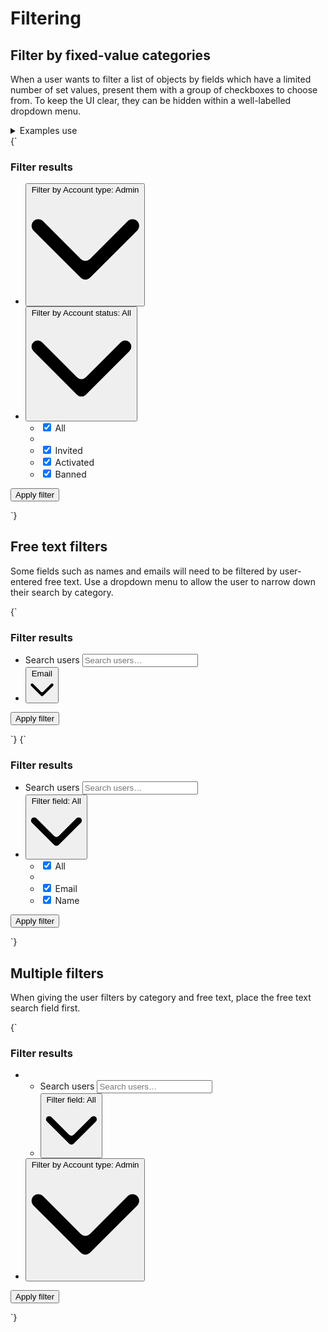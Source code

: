 
<Meta title="UI/Data/Filtering" />

# Filtering

## Filter by fixed-value categories

When a user wants to filter a list of objects by fields which have a limited number of set values, present them with a group of checkboxes to choose from. To keep the UI clear, they can be hidden within a well-labelled dropdown menu.

<details class="u-margin-xl-y">
  <summary class="u-h4 u-font--medium">Examples use</summary>
  <ul>
    <li><a href="/docs/atoms-button-base--button-element">a-button</a></li>
    <li><a href="/docs/atoms-button-ui--ui">a-button--ui</a></li>
    <li><a href="/docs/atoms-button-menu--menu">a-button--menu</a></li>
    <li><a href="/docs/atoms-dropdown--dropdown">a-dropdown</a></li>
    <li><a href="/docs/organisms-ui-group--ui-group-buttons">o-ui-group</a></li>
    <li><a href="/docs/utilities-flex--flex">u-flex</a></li>
    <li><a href="/docs/utilities-box-alignment--items-center">u-items-center</a></li>
    <li><a href="/docs/atoms-icon--icon">a-icon</a></li>
    <li><a href="/docs/atoms-list-reset--list-reset">a-list-reset</a></li>
    <li><a href="/docs/utilities-typography--typography">u-h6</a></li>
    <li><a href="/docs/utilities-margin--margin-m">u-margin</a></li>
    <li><a href="/docs/utilities-overflow--overflow-y">u-overflow--y</a></li>
    <li><a href="/docs/utilities-relative--relative">u-relative</a></li>
    <li><a href="/docs/utilities-sr-only--sr-only">u-sr-only</a></li>
  </ul>
</details>

<Canvas>
  <Story name="Filter by preset values">
    {`
      <div style="min-height: 15rem;">
        <form action="" method="POST" class="u-flex u-items-center" role="search">
          <h3 class="u-sr-only">Filter results</h3>
          <ul class="a-list-reset u-flex">
            <li class="u-relative u-margin-xs-right">
              <button type="button" class="a-button a-button--ui" title="Filter by category" aria-controls="dropdown-1" aria-expanded="false">
                <span class="u-sr-only">Filter by</span>
                <span class="a-button__label">Account type: Admin</span>
                <svg class="a-button__icon a-icon a-icon--m" xmlns="http://www.w3.org/2000/svg" viewBox="0 0 100 100">
                  <path d="M2.78,32.83a6.07,6.07,0,0,1,8.58-8.59L45.71,58.59a6.07,6.07,0,0,0,8.58,0L88.64,24.24a6.07,6.07,0,1,1,8.58,8.59L54.29,75.76a6.07,6.07,0,0,1-8.58,0Z" fill-rule="evenodd"/>
                </svg>
              </button>
            </li>
            <li class="u-relative">
              <button type="button" class="a-button a-button--ui u-margin-m-right" title="Add filter" aria-controls="dropdown-1" aria-expanded="true">
                <span class="u-sr-only">Filter by</span>
                <span class="a-button__label">Account status: All</span>
                <svg class="a-button__icon a-icon a-icon--m" xmlns="http://www.w3.org/2000/svg" viewBox="0 0 100 100">
                  <path d="M2.78,32.83a6.07,6.07,0,0,1,8.58-8.59L45.71,58.59a6.07,6.07,0,0,0,8.58,0L88.64,24.24a6.07,6.07,0,1,1,8.58,8.59L54.29,75.76a6.07,6.07,0,0,1-8.58,0Z" fill-rule="evenodd"/>
                </svg>
              </button>
              <ul class="a-dropdown u-overflow--y a-list-reset u-margin-s-top" aria-hidden="false" id="dropdown-1">
                <li>
                  <label class="a-button a-button--menu u-h6 u-flex u-items-center">
                    <input type="checkbox" name="all" checked />
                    All
                  </label>
                </li>
                <li role="separator"></li>
                <li>
                  <label class="a-button a-button--menu u-h6 u-flex u-items-center">
                    <input type="checkbox" name="invited" checked />
                    Invited
                  </label>
                </li>
                <li>
                  <label class="a-button a-button--menu u-h6 u-flex u-items-center">
                    <input type="checkbox" name="activated" checked />
                    Activated
                  </label>
                </li>
                <li>
                  <label class="a-button a-button--menu u-h6 u-flex u-items-center">
                    <input type="checkbox" name="banned" checked />
                    Banned
                  </label>
                </li>
              </ul>
            </li>
          </ul>
          <button class="a-button u-sr-only" type="submit">Apply filter</button>
        </form>
      </div>
    `}
  </Story>
</Canvas>

## Free text filters

Some fields such as names and emails will need to be filtered by user-entered free text. Use a dropdown menu to allow the user to narrow down their search by category.

<Canvas isColumn>
  <Story name="Filter by free text">
    {`
      <form action="" method="POST" role="search">
        <h3 class="u-sr-only">Filter results</h3>
        <ul class="o-ui-group u-flex a-list-reset">
          <li class="u-flex">
            <label for="search_users" class="u-sr-only">Search users</label>
            <input type="search" id="search_users" class="o-ui-group__item u-round-0--tr u-round-0--br" placeholder="Search users…" />
          </li>
          <li class="u-flex u-relative">
            <button type="button" class="a-button a-button--ui u-round-0--tl u-round-0--bl">
              <span class="a-button__label">Email</span>
              <svg class="a-button__icon a-icon a-icon--m" xmlns="http://www.w3.org/2000/svg" viewBox="0 0 100 100" aria-hidden="true">
                <path d="M2.78,32.83a6.07,6.07,0,0,1,8.58-8.59L45.71,58.59a6.07,6.07,0,0,0,8.58,0L88.64,24.24a6.07,6.07,0,1,1,8.58,8.59L54.29,75.76a6.07,6.07,0,0,1-8.58,0Z" fill-rule="evenodd"/>
              </svg>
            </button>
          </li>
        </ul>
        <button class="a-button u-sr-only" type="submit">Apply filter</button>
      </form>
    `}
  </Story>
  <Story name="Filter by free text, dropdown active">
    {`
      <div style="min-height: 10rem">
        <form action="" method="POST" role="search">
          <h3 class="u-sr-only">Filter results</h3>
          <ul class="o-ui-group u-flex a-list-reset">
            <li class="u-flex">
              <label for="search_users" class="u-sr-only">Search users</label>
              <input type="search" id="search_users" class="o-ui-group__item u-round-0--tr u-round-0--br" placeholder="Search users…" />
            </li>
            <li class="u-flex u-relative">
              <button type="button" class="a-button a-button--ui u-round-0--tl u-round-0--bl" aria-controls="dropdown-1" aria-expanded="true">
                <span class="u-sr-only">Filter field:</span>
                <span class="a-button__label">All</span>
                <svg class="a-button__icon a-icon a-icon--m" xmlns="http://www.w3.org/2000/svg" viewBox="0 0 100 100" aria-hidden="true">
                  <path d="M2.78,32.83a6.07,6.07,0,0,1,8.58-8.59L45.71,58.59a6.07,6.07,0,0,0,8.58,0L88.64,24.24a6.07,6.07,0,1,1,8.58,8.59L54.29,75.76a6.07,6.07,0,0,1-8.58,0Z" fill-rule="evenodd"/>
                </svg>
              </button>
              <ul class="a-dropdown a-dropdown--right u-overflow--y a-list-reset u-margin-s-top" aria-hidden="false" id="dropdown-1">
                <li>
                  <label class="a-button a-button--menu u-h6 u-flex u-items-center">
                    <input type="checkbox" name="all" checked />
                    All
                  </label>
                </li>
                <li role="separator"></li>
                <li>
                  <label class="a-button a-button--menu u-h6 u-flex u-items-center">
                    <input type="checkbox" name="user_email" checked />
                    Email
                  </label>
                </li>
                <li>
                  <label class="a-button a-button--menu u-h6 u-flex u-items-center">
                    <input type="checkbox" name="user_name" checked />
                    Name
                  </label>
                </li>
              </ul>
            </li>
          </ul>
          <button class="a-button u-sr-only" type="submit">Apply filter</button>
        </form>
      </div>
    `}
  </Story>
</Canvas>

## Multiple filters

When giving the user filters by category and free text, place the free text search field first.

<Canvas>
  <Story name="Filter by free text and categories">
    {`
      <form action="" method="POST" role="search">
        <h3 class="u-sr-only">Filter results</h3>
        <ul class="a-list-reset u-flex u-items-center">
          <li class="u-margin-xs-right">
            <ul class="o-ui-group u-flex a-list-reset">
              <li class="u-flex">
                <label for="search_users" class="u-sr-only">Search users</label>
                <input type="search" id="search_users" class="o-ui-group__item u-round-0--tr u-round-0--br" placeholder="Search users…" />
              </li>
              <li class="u-flex u-relative">
                <button type="button" class="a-button a-button--ui u-round-0--tl u-round-0--bl" aria-controls="dropdown-1" aria-expanded="false">
                  <span class="u-sr-only">Filter field:</span>
                  <span class="a-button__label">All</span>
                  <svg class="a-button__icon a-icon a-icon--m" xmlns="http://www.w3.org/2000/svg" viewBox="0 0 100 100" aria-hidden="true">
                    <path d="M2.78,32.83a6.07,6.07,0,0,1,8.58-8.59L45.71,58.59a6.07,6.07,0,0,0,8.58,0L88.64,24.24a6.07,6.07,0,1,1,8.58,8.59L54.29,75.76a6.07,6.07,0,0,1-8.58,0Z" fill-rule="evenodd"/>
                  </svg>
                </button>
              </li>
            </ul>
          </li>
          <li>
            <button type="button" class="a-button a-button--ui" title="Filter by category" aria-controls="dropdown-1" aria-expanded="false">
              <span class="u-sr-only">Filter by</span>
              <span class="a-button__label">Account type: Admin</span>
              <svg class="a-button__icon a-icon a-icon--m" xmlns="http://www.w3.org/2000/svg" viewBox="0 0 100 100">
                <path d="M2.78,32.83a6.07,6.07,0,0,1,8.58-8.59L45.71,58.59a6.07,6.07,0,0,0,8.58,0L88.64,24.24a6.07,6.07,0,1,1,8.58,8.59L54.29,75.76a6.07,6.07,0,0,1-8.58,0Z" fill-rule="evenodd"/>
              </svg>
            </button>
          </li>
        </ul>
        <button class="a-button u-sr-only" type="submit">Apply filter</button>
      </form>
    `}
  </Story>
</Canvas>
